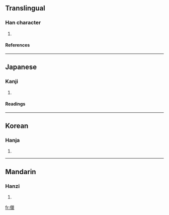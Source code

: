 ==Translingual==
===Han character===
{{Han char|rad=人|as=15|sn=17|four=2221<sub>6</sub>|canj=人女女女 (OVVV)}}
# {{defn|Han}}
====References====
{{Han ref|kx=0120.130|dkj=01246|dj=0254.110|hdz=10235.170|uh=5120|ud=20768|bh=ECBD|bd=60605}}
----
==Japanese==
===Kanji===
{{ja-kanji|grade=|rs=人15}}
# {{defn|Japanese}}
====Readings====
{{ja-readings|on=[[りょう]] (ryō)|kun=}}
----
==Korean==
===Hanja===
{{ko-hanja|hangeul=렵|rv=ryeop|mr=ryŏp}}
# {{defn|Korean}}
----
==Mandarin==
===Hanzi===
{{cmn-hanzi|pin=[[liè]] (lie4)|wg=lieh<sup>4</sup>}}
# {{defn|Mandarin}}

[[fr:儠]]